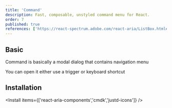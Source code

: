 ```yaml
---
title: 'Command'
description: Fast, composable, unstyled command menu for React.
order: 7
published: true
references: ['https://react-spectrum.adobe.com/react-aria/ListBox.html#props', 'https://cmdk.paco.me', 'https://getjustd.com/icons']
---
```


## Basic

Command is basically a modal dialog that contains navigation menu

You can open it either use a trigger or keyboard shortcut

<How toUse='collections/command-basic-demo' />

## Installation

<Install items={['react-aria-components','cmdk','justd-icons']} />

<SourceCode toShow='command' />
